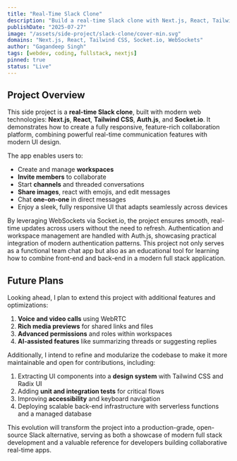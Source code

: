 ```yaml
---
title: "Real-Time Slack Clone"
description: "Build a real-time Slack clone with Next.js, React, Tailwind CSS, and Auth.js. Create workspaces, invite members, start channels and threads, share images, add reactions, and chat one-on-one. Perfect for honing modern full stack skills and building responsive, real-time collaboration apps."
publishDate: "2025-07-27"
image: "/assets/side-project/slack-clone/cover-min.svg"
domains: "Next.js, React, Tailwind CSS, Socket.io, WebSockets"
author: "Gagandeep Singh"
tags: [webdev, coding, fullstack, nextjs]
pinned: true
status: "Live"
---
```



<LightBoxImage
  src="/assets/side-project/slack-clone/cover.svg"
  alt="Screenshot"
  noBorder
/>

## Project Overview

This side project is a **real-time Slack clone**, built with modern web technologies: **Next.js**, **React**, **Tailwind CSS**, **Auth.js**, and **Socket.io**. It demonstrates how to create a fully responsive, feature-rich collaboration platform, combining powerful real-time communication features with modern UI design.

The app enables users to:

- Create and manage **workspaces**
- **Invite members** to collaborate
- Start **channels** and threaded conversations
- **Share images**, react with emojis, and edit messages
- Chat **one-on-one** in direct messages
- Enjoy a sleek, fully responsive UI that adapts seamlessly across devices

By leveraging WebSockets via Socket.io, the project ensures smooth, real-time updates across users without the need to refresh. Authentication and workspace management are handled with Auth.js, showcasing practical integration of modern authentication patterns. This project not only serves as a functional team chat app but also as an educational tool for learning how to combine front-end and back-end in a modern full stack application.

## Future Plans

Looking ahead, I plan to extend this project with additional features and optimizations:

1. **Voice and video calls** using WebRTC
2. **Rich media previews** for shared links and files
3. **Advanced permissions** and roles within workspaces
4. **AI-assisted features** like summarizing threads or suggesting replies

Additionally, I intend to refine and modularize the codebase to make it more maintainable and open for contributions, including:

1. Extracting UI components into a **design system** with Tailwind CSS and Radix UI
2. Adding **unit and integration tests** for critical flows
3. Improving **accessibility** and keyboard navigation
4. Deploying scalable back-end infrastructure with serverless functions and a managed database

This evolution will transform the project into a production-grade, open-source Slack alternative, serving as both a showcase of modern full stack development and a valuable reference for developers building collaborative real-time apps.

